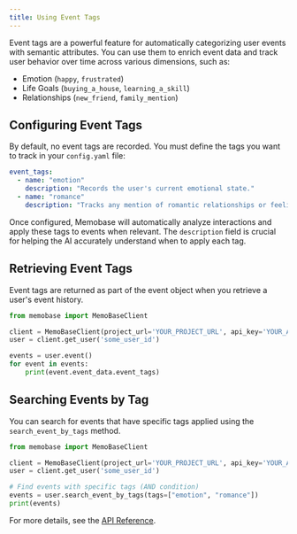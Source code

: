```yaml
---
title: Using Event Tags
---
```


Event tags are a powerful feature for automatically categorizing user events with semantic attributes. You can use them to enrich event data and track user behavior over time across various dimensions, such as:

-   Emotion (`happy`, `frustrated`)
-   Life Goals (`buying_a_house`, `learning_a_skill`)
-   Relationships (`new_friend`, `family_mention`)

## Configuring Event Tags

By default, no event tags are recorded. You must define the tags you want to track in your `config.yaml` file:

```yaml config.yaml
event_tags:
  - name: "emotion"
    description: "Records the user's current emotional state."
  - name: "romance"
    description: "Tracks any mention of romantic relationships or feelings."
```

Once configured, Memobase will automatically analyze interactions and apply these tags to events when relevant. The `description` field is crucial for helping the AI accurately understand when to apply each tag.

## Retrieving Event Tags

Event tags are returned as part of the event object when you retrieve a user's event history.

```python
from memobase import MemoBaseClient

client = MemoBaseClient(project_url='YOUR_PROJECT_URL', api_key='YOUR_API_KEY')
user = client.get_user('some_user_id')

events = user.event()
for event in events:
    print(event.event_data.event_tags)
```

## Searching Events by Tag

You can search for events that have specific tags applied using the `search_event_by_tags` method.

```python
from memobase import MemoBaseClient

client = MemoBaseClient(project_url='YOUR_PROJECT_URL', api_key='YOUR_API_KEY')
user = client.get_user('some_user_id')

# Find events with specific tags (AND condition)
events = user.search_event_by_tags(tags=["emotion", "romance"])
print(events)
```


For more details, see the [API Reference](/api-reference/events/search_events_by_tags).